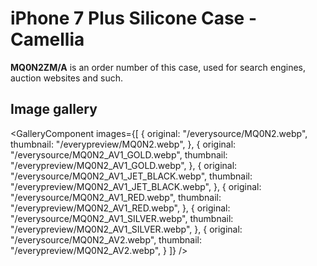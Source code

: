 
# iPhone 7 Plus Silicone Case - Camellia

<Callout type='info' emoji='👉🏻'>**MQ0N2ZM/A** is an order number of this case, used for search engines, auction websites and such.</Callout>

## Image gallery

<GalleryComponent
    images={[
      {
        original: "/everysource/MQ0N2.webp",
        thumbnail: "/everypreview/MQ0N2.webp",
      },
      {
        original: "/everysource/MQ0N2_AV1_GOLD.webp",
        thumbnail: "/everypreview/MQ0N2_AV1_GOLD.webp",
      },
      {
        original: "/everysource/MQ0N2_AV1_JET_BLACK.webp",
        thumbnail: "/everypreview/MQ0N2_AV1_JET_BLACK.webp",
      },
      {
        original: "/everysource/MQ0N2_AV1_RED.webp",
        thumbnail: "/everypreview/MQ0N2_AV1_RED.webp",
      },
      {
        original: "/everysource/MQ0N2_AV1_SILVER.webp",
        thumbnail: "/everypreview/MQ0N2_AV1_SILVER.webp",
      },
      {
        original: "/everysource/MQ0N2_AV2.webp",
        thumbnail: "/everypreview/MQ0N2_AV2.webp",
      }
    ]}
  />
